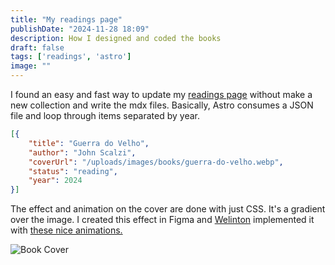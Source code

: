 ```yaml
---
title: "My readings page"
publishDate: "2024-11-28 18:09"
description: How I designed and coded the books
draft: false
tags: ['readings', 'astro']
image: ""
---
```


I found an easy and fast way to update my [readings page](/readings) without make a new collection and write the mdx files. Basically, Astro consumes a JSON file and loop through items separated by year.

```json
[{
    "title": "Guerra do Velho",
    "author": "John Scalzi",
    "coverUrl": "/uploads/images/books/guerra-do-velho.webp",
    "status": "reading",
    "year": 2024
}]
```

The effect and animation on the cover are done with just CSS. It's a gradient over the image. I created this effect in Figma and <a href="https://www.weliton.me/" target="_blank">Welinton</a> implemented it with <a href="https://codepen.io/welitonderesende/pen/dyBJjze" target="_blank">these nice animations.</a>

![Book Cover](/uploads/images/notes/book-cover.webp)
